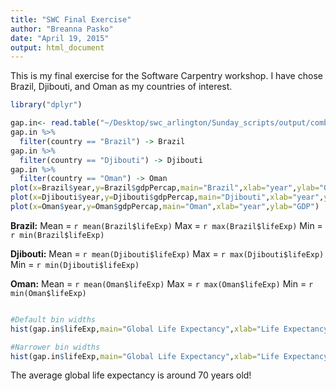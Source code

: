 ```yaml
---
title: "SWC Final Exercise"
author: "Breanna Pasko"
date: "April 19, 2015"
output: html_document
---
```


This is my final exercise for the Software Carpentry workshop. I have chose Brazil, Djibouti, and Oman as my countries of interest.


```r
library("dplyr")
```

```r

gap.in<- read.table("~/Desktop/swc_arlington/Sunday_scripts/output/combined_gapMinder.tsv", sep = "\t", header = TRUE)
gap.in %>%
  filter(country == "Brazil") -> Brazil
gap.in %>%
  filter(country == "Djibouti") -> Djibouti
gap.in %>%
  filter(country == "Oman") -> Oman
plot(x=Brazil$year,y=Brazil$gdpPercap,main="Brazil",xlab="year",ylab="GDP")
plot(x=Djibouti$year,y=Djibouti$gdpPercap,main="Djibouti",xlab="year",ylab="GDP")
plot(x=Oman$year,y=Oman$gdpPercap,main="Oman",xlab="year",ylab="GDP")
```

**Brazil:**
Mean = `r mean(Brazil$lifeExp)`
Max = `r max(Brazil$lifeExp)`
Min = `r min(Brazil$lifeExp)`

**Djibouti:**
Mean = `r mean(Djibouti$lifeExp)`
Max = `r max(Djibouti$lifeExp)`
Min = `r min(Djibouti$lifeExp)`

**Oman:**
Mean = `r mean(Oman$lifeExp)`
Max = `r max(Oman$lifeExp)`
Min = `r min(Oman$lifeExp)`
```r


```

```r

#Default bin widths
hist(gap.in$lifeExp,main="Global Life Expectancy",xlab="Life Expectancy")

#Narrower bin widths
hist(gap.in$lifeExp,main="Global Life Expectancy",xlab="Life Expectancy",breaks=50)
```

The average global life expectancy is around 70 years old!